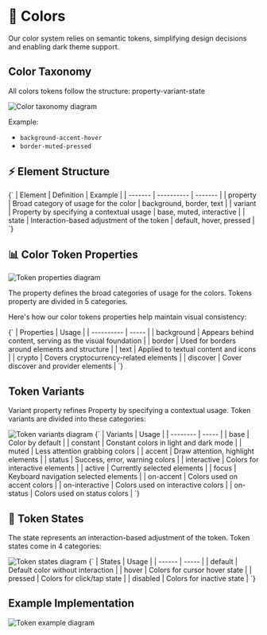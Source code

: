 
<Meta title="Foundations/Colors" />

# 🎨 Colors

Our color system relies on semantic tokens, simplifying design decisions and enabling dark theme support.

## Color Taxonomy

All colors tokens follow the structure: property-variant-state

<img src={taxonomy} alt="Color taxonomy diagram" />

Example:

- `background-accent-hover`
- `border-muted-pressed`

## ⚡ Element Structure

<Markdown>
  {`
| Element | Definition | Example |
| ------- | ---------- | ------- |
| property | Broad category of usage for the color | background, border, text |
| variant  | Property by specifying a contextual usage | base, muted, interactive |
| state    | Interaction-based adjustment of the token | default, hover, pressed |
`}
</Markdown>

## 📊 Color Token Properties

<img src={tokenProperty} alt="Token properties diagram" />

The property defines the broad categories of usage for the colors.
Tokens property are divided in 5 categories.

Here's how our color tokens properties help maintain visual consistency:

<Markdown>
  {`
| Properties | Usage |
| ---------- | ----- |
| background | Appears behind content, serving as the visual foundation |
| border | Used for borders around elements and structure |
| text | Applied to textual content and icons |
| crypto | Covers cryptocurrency-related elements |
| discover | Cover discover and provider elements |
`}
</Markdown>

## Token Variants

Variant property refines Property by specifying a contextual usage.
Token variants are divided into these categories:

<img src={tokenVariant} alt="Token variants diagram" />

<Markdown>
  {`
| Variants | Usage |
| -------- | ----- |
| base | Color by default |
| constant | Constant colors in light and dark mode |
| muted | Less attention grabbing colors |
| accent | Draw attention, highlight elements |
| status | Success, error, warning colors |
| interactive | Colors for interactive elements |
| active | Currently selected elements |
| focus | Keyboard navigation selected elements |
| on-accent | Colors used on accent colors |
| on-interactive | Colors used on interactive colors |
| on-status | Colors used on status colors |
`}
</Markdown>

## 🔄 Token States

The state represents an interaction-based adjustment of the token.
Token states come in 4 categories:

<img src={tokenState} alt="Token states diagram" />

<Markdown>
  {`
| States | Usage |
| ------ | ----- |
| default | Default color without interaction |
| hover | Colors for cursor hover state |
| pressed | Colors for click/tap state |
| disabled | Colors for inactive state |
`}
</Markdown>

## Example Implementation

<img src={tokenExample} alt="Token example diagram" />
